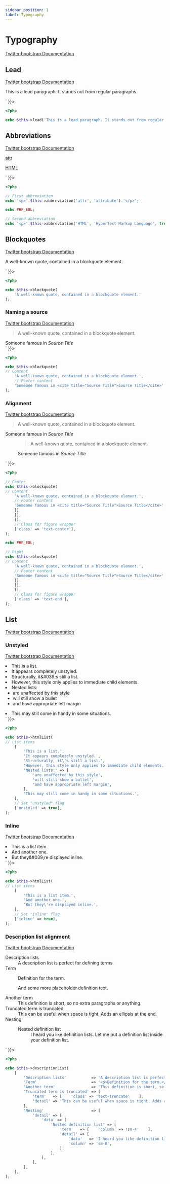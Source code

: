 ```yaml
---
sidebar_position: 1
label: Typography
---
```



# Typography

[Twitter bootstrap Documentation](https://getbootstrap.com/docs/5.1/content/typography/)

## Lead

[Twitter bootstrap Documentation](https://getbootstrap.com/docs/5.1/content/typography/#lead)

<Tabs>
<TabItem value="result" label="Result" default>
  <HtmlCode bootstrapVersion="5.1">
      <div dangerouslySetInnerHTML={{ __html: `<p class="lead">This is a lead paragraph. It stands out from regular paragraphs.</p>` }}></div>
  </HtmlCode>
</TabItem>
<TabItem value="source" label="Source">

```php
<?php

echo $this->lead('This is a lead paragraph. It stands out from regular paragraphs.');

```

</TabItem>
</Tabs>

## Abbreviations

[Twitter bootstrap Documentation](https://getbootstrap.com/docs/5.1/content/typography/#abbreviations)

<Tabs>
<TabItem value="result" label="Result" default>
  <HtmlCode bootstrapVersion="5.1">
      <div dangerouslySetInnerHTML={{ __html: `<p><abbr title="attribute">attr</abbr></p>
<p><abbr class="initialism" title="HyperText Markup Language">HTML</abbr></p>` }}></div>
  </HtmlCode>
</TabItem>
<TabItem value="source" label="Source">

```php
<?php

// First abbreviation
echo '<p>'.$this->abbreviation('attr', 'attribute').'</p>';

echo PHP_EOL;

// Second abbreviation
echo '<p>'.$this->abbreviation('HTML', 'HyperText Markup Language', true).'</p>';

```

</TabItem>
</Tabs>

## Blockquotes

[Twitter bootstrap Documentation](https://getbootstrap.com/docs/5.1/content/typography/#blockquotes)

<Tabs>
<TabItem value="result" label="Result" default>
  <HtmlCode bootstrapVersion="5.1">
      <div dangerouslySetInnerHTML={{ __html: `<blockquote class="blockquote">
    <p>A well-known quote, contained in a blockquote element.</p>
</blockquote>` }}></div>
  </HtmlCode>
</TabItem>
<TabItem value="source" label="Source">

```php
<?php

echo $this->blockquote(
    'A well-known quote, contained in a blockquote element.'
);

```

</TabItem>
</Tabs>

### Naming a source

[Twitter bootstrap Documentation](https://getbootstrap.com/docs/5.1/content/typography/#naming-a-source)

<Tabs>
<TabItem value="result" label="Result" default>
  <HtmlCode bootstrapVersion="5.1">
      <div dangerouslySetInnerHTML={{ __html: `<figure>
    <blockquote class="blockquote">
        <p>A well-known quote, contained in a blockquote element.</p>
    </blockquote>
    <figcaption class="blockquote-footer">Someone famous in <cite title="Source Title">Source Title</cite></figcaption>
</figure>` }}></div>
  </HtmlCode>
</TabItem>
<TabItem value="source" label="Source">

```php
<?php

echo $this->blockquote(
// Content
    'A well-known quote, contained in a blockquote element.',
    // Footer content
    'Someone famous in <cite title="Source Title">Source Title</cite>'
);

```

</TabItem>
</Tabs>

### Alignment

[Twitter bootstrap Documentation](https://getbootstrap.com/docs/5.1/content/typography/#alignment)

<Tabs>
<TabItem value="result" label="Result" default>
  <HtmlCode bootstrapVersion="5.1">
      <div dangerouslySetInnerHTML={{ __html: `<figure class="text-center">
    <blockquote class="blockquote">
        <p>A well-known quote, contained in a blockquote element.</p>
    </blockquote>
    <figcaption class="blockquote-footer">Someone famous in <cite title="Source Title">Source Title</cite></figcaption>
</figure>
<figure class="text-end">
    <blockquote class="blockquote">
        <p>A well-known quote, contained in a blockquote element.</p>
    </blockquote>
    <figcaption class="blockquote-footer">Someone famous in <cite title="Source Title">Source Title</cite></figcaption>
</figure>` }}></div>
  </HtmlCode>
</TabItem>
<TabItem value="source" label="Source">

```php
<?php

// Center
echo $this->blockquote(
// Content
    'A well-known quote, contained in a blockquote element.',
    // Footer content
    'Someone famous in <cite title="Source Title">Source Title</cite>',
    [],
    [],
    [],
    // Class for figure wrapper
    ['class' => 'text-center'],
);

echo PHP_EOL;

// Right
echo $this->blockquote(
// Content
    'A well-known quote, contained in a blockquote element.',
    // Footer content
    'Someone famous in <cite title="Source Title">Source Title</cite>',
    [],
    [],
    [],
    // Class for figure wrapper
    ['class' => 'text-end'],
);

```

</TabItem>
</Tabs>

## List

[Twitter bootstrap Documentation](https://getbootstrap.com/docs/5.1/content/typography/#lists)

### Unstyled

[Twitter bootstrap Documentation](https://getbootstrap.com/docs/5.1/content/typography/#unstyled)

<Tabs>
<TabItem value="result" label="Result" default>
  <HtmlCode bootstrapVersion="5.1">
      <div dangerouslySetInnerHTML={{ __html: `<ul class="list-unstyled">
    <li>This is a list.</li>
    <li>It appears completely unstyled.</li>
    <li>Structurally, it&amp;#039;s still a list.</li>
    <li>However, this style only applies to immediate child elements.</li>
    <li>
        Nested lists:
        <ul class="list-unstyled">
            <li>are unaffected by this style</li>
            <li>will still show a bullet</li>
            <li>and have appropriate left margin</li>
        </ul>
    </li>
    <li>This may still come in handy in some situations.</li>
</ul>` }}></div>
  </HtmlCode>
</TabItem>
<TabItem value="source" label="Source">

```php
<?php

echo $this->htmlList(
// List items
    [
        'This is a list.',
        'It appears completely unstyled.',
        'Structurally, it\'s still a list.',
        'However, this style only applies to immediate child elements.',
        'Nested lists:' => [
            'are unaffected by this style',
            'will still show a bullet',
            'and have appropriate left margin',
        ],
        'This may still come in handy in some situations.',
    ],
    // Set "unstyled" flag
    ['unstyled' => true],
);

```

</TabItem>
</Tabs>

### Inline

[Twitter bootstrap Documentation](https://getbootstrap.com/docs/5.1/content/typography/#inline)

<Tabs>
<TabItem value="result" label="Result" default>
  <HtmlCode bootstrapVersion="5.1">
      <div dangerouslySetInnerHTML={{ __html: `<ul class="list-inline">
    <li class="list-inline-item">This is a list item.</li>
    <li class="list-inline-item">And another one.</li>
    <li class="list-inline-item">But they&amp;#039;re displayed inline.</li>
</ul>` }}></div>
  </HtmlCode>
</TabItem>
<TabItem value="source" label="Source">

```php
<?php

echo $this->htmlList(
// List items
    [
        'This is a list item.',
        'And another one.',
        'But they\'re displayed inline.',
    ],
    // Set "inline" flag
    ['inline' => true],
);

```

</TabItem>
</Tabs>

### Description list alignment

[Twitter bootstrap Documentation](https://getbootstrap.com/docs/5.1/content/typography/#description-list-alignment)

<Tabs>
<TabItem value="result" label="Result" default>
  <HtmlCode bootstrapVersion="5.1">
      <div dangerouslySetInnerHTML={{ __html: `<dl class="row">
    <dt class="col-sm-3">Description lists</dt>
    <dd class="col-sm-9">A description list is perfect for defining terms.</dd>
    <dt class="col-sm-3">Term</dt>
    <dd class="col-sm-9">
        <p>Definition for the term.</p>
        <p>And some more placeholder definition text.</p>
    </dd>
    <dt class="col-sm-3">Another term</dt>
    <dd class="col-sm-9">This definition is short, so no extra paragraphs or anything.</dd>
    <dt class="col-sm-3 text-truncate">Truncated term is truncated</dt>
    <dd class="col-sm-9">This can be useful when space is tight. Adds an ellipsis at the end.</dd>
    <dt class="col-sm-3">Nesting</dt>
    <dd class="col-sm-9">
        <dl class="row">
            <dt class="col-sm-4">Nested definition list</dt>
            <dd class="col-sm-8">I heard you like definition lists. Let me put a definition list inside your definition list.</dd>
        </dl>
    </dd>
</dl>` }}></div>
  </HtmlCode>
</TabItem>
<TabItem value="source" label="Source">

```php
<?php

echo $this->descriptionList(
    [
        'Description lists'           => 'A description list is perfect for defining terms.',
        'Term'                        => '<p>Definition for the term.</p>'.'<p>And some more placeholder definition text.</p>',
        'Another term'                => 'This definition is short, so no extra paragraphs or anything.',
        'Truncated term is truncated' => [
            'term'   => [    'class' => 'text-truncate'    ],
            'detail' => 'This can be useful when space is tight. Adds an ellipsis at the end.',
        ],
        'Nesting'                     => [
            'detail' => [
                'data' => [
                    'Nested definition list' => [
                        'term'   => [    'column' => 'sm-4'    ],
                        'detail' => [
                            'data'   => 'I heard you like definition lists. '.'Let me put a definition list inside your definition list.',
                            'column' => 'sm-8',
                        ],
                    ],
                ],
            ],
        ],
    ],
);

```

</TabItem>
</Tabs>

